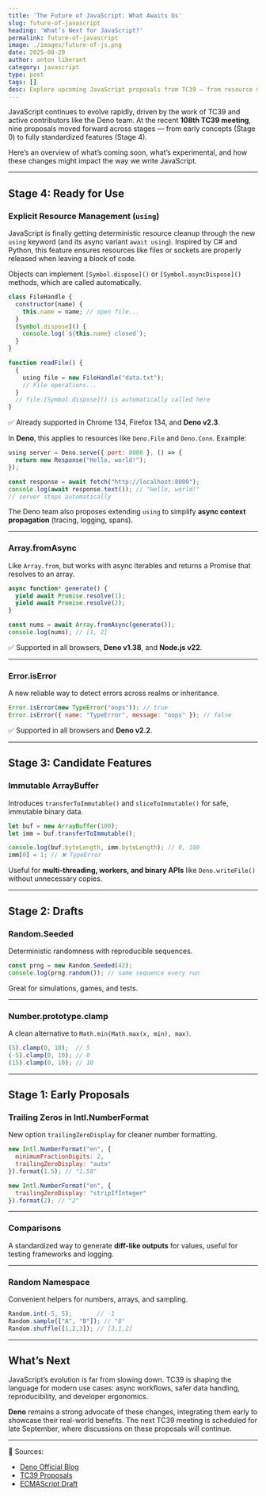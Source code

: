 ```yaml
---
title: 'The Future of JavaScript: What Awaits Us'
slug: future-of-javascript
heading: 'What’s Next for JavaScript?'
permalink: future-of-javascript
image: ./images/future-of-js.png
date: 2025-08-20
author: anton liberant
category: javascript
type: post
tags: []
desc: Explore upcoming JavaScript proposals from TC39 — from resource management and async arrays to seeded randomness and immutable buffers.
---
```


JavaScript continues to evolve rapidly, driven by the work of TC39 and active contributors like the Deno team. At the recent **108th TC39 meeting**, nine proposals moved forward across stages — from early concepts (Stage 0) to fully standardized features (Stage 4).  

Here’s an overview of what’s coming soon, what’s experimental, and how these changes might impact the way we write JavaScript.

---

## Stage 4: Ready for Use

### Explicit Resource Management (`using`)

JavaScript is finally getting deterministic resource cleanup through the new `using` keyword (and its async variant `await using`). Inspired by C# and Python, this feature ensures resources like files or sockets are properly released when leaving a block of code.  

Objects can implement `[Symbol.dispose]()` or `[Symbol.asyncDispose]()` methods, which are called automatically.  

```js
class FileHandle {
  constructor(name) {
    this.name = name; // open file...
  }
  [Symbol.dispose]() {
    console.log(`${this.name} closed`);
  }
}

function readFile() {
  {
    using file = new FileHandle("data.txt");
    // File operations...
  }
  // file.[Symbol.dispose]() is automatically called here
}
```

✅ Already supported in Chrome 134, Firefox 134, and **Deno v2.3**.  

In **Deno**, this applies to resources like `Deno.File` and `Deno.Conn`. Example:  

```js
using server = Deno.serve({ port: 8000 }, () => {
  return new Response("Hello, world!");
});

const response = await fetch("http://localhost:8000");
console.log(await response.text()); // "Hello, world!"
// server stops automatically
```

The Deno team also proposes extending `using` to simplify **async context propagation** (tracing, logging, spans).  

---

### Array.fromAsync

Like `Array.from`, but works with async iterables and returns a Promise that resolves to an array.  

```js
async function* generate() {
  yield await Promise.resolve(1);
  yield await Promise.resolve(2);
}

const nums = await Array.fromAsync(generate()); 
console.log(nums); // [1, 2]
```

✅ Supported in all browsers, **Deno v1.38**, and **Node.js v22**.  

---

### Error.isError

A new reliable way to detect errors across realms or inheritance.  

```js
Error.isError(new TypeError("oops")); // true
Error.isError({ name: "TypeError", message: "oops" }); // false
```

✅ Supported in all browsers and **Deno v2.2**.  

---

## Stage 3: Candidate Features

### Immutable ArrayBuffer

Introduces `transferToImmutable()` and `sliceToImmutable()` for safe, immutable binary data.  

```js
let buf = new ArrayBuffer(100);
let imm = buf.transferToImmutable();

console.log(buf.byteLength, imm.byteLength); // 0, 100
imm[0] = 1; // ❌ TypeError
```

Useful for **multi-threading, workers, and binary APIs** like `Deno.writeFile()` without unnecessary copies.  

---

## Stage 2: Drafts

### Random.Seeded

Deterministic randomness with reproducible sequences.  

```js
const prng = new Random.Seeded(42);
console.log(prng.random()); // same sequence every run
```

Great for simulations, games, and tests.  

---

### Number.prototype.clamp

A clean alternative to `Math.min(Math.max(x, min), max)`.  

```js
(5).clamp(0, 10);  // 5
(-5).clamp(0, 10); // 0
(15).clamp(0, 10); // 10
```

---

## Stage 1: Early Proposals

### Trailing Zeros in Intl.NumberFormat

New option `trailingZeroDisplay` for cleaner number formatting.  

```js
new Intl.NumberFormat("en", { 
  minimumFractionDigits: 2, 
  trailingZeroDisplay: "auto" 
}).format(1.5); // "1.50"

new Intl.NumberFormat("en", { 
  trailingZeroDisplay: "stripIfInteger" 
}).format(2); // "2"
```

---

### Comparisons

A standardized way to generate **diff-like outputs** for values, useful for testing frameworks and logging.  

---

### Random Namespace

Convenient helpers for numbers, arrays, and sampling.  

```js
Random.int(-5, 5);       // -1
Random.sample(["A", "B"]); // "B"
Random.shuffle([1,2,3]); // [3,1,2]
```

---

## What’s Next

JavaScript’s evolution is far from slowing down. TC39 is shaping the language for modern use cases: async workflows, safer data handling, reproducibility, and developer ergonomics.  

**Deno** remains a strong advocate of these changes, integrating them early to showcase their real-world benefits. The next TC39 meeting is scheduled for late September, where discussions on these proposals will continue.  

---

🔗 Sources:  
- [Deno Official Blog](https://deno.com/blog)  
- [TC39 Proposals](https://github.com/tc39/proposals)  
- [ECMAScript Draft](https://tc39.es/ecma262/)  
